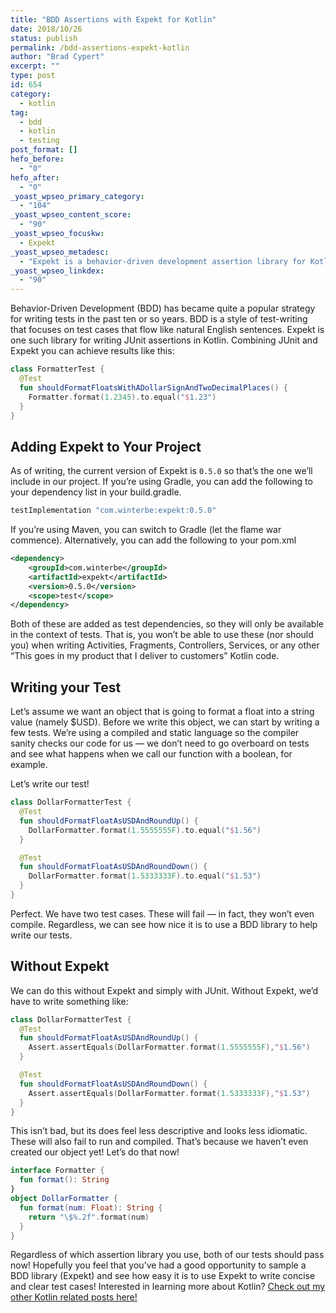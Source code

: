```yaml
---
title: "BDD Assertions with Expekt for Kotlin"
date: 2018/10/26
status: publish
permalink: /bdd-assertions-expekt-kotlin
author: "Brad Cypert"
excerpt: ""
type: post
id: 654
category:
  - kotlin
tag:
  - bdd
  - kotlin
  - testing
post_format: []
hefo_before:
  - "0"
hefo_after:
  - "0"
_yoast_wpseo_primary_category:
  - "104"
_yoast_wpseo_content_score:
  - "90"
_yoast_wpseo_focuskw:
  - Expekt
_yoast_wpseo_metadesc:
  - "Expekt is a behavior-driven development assertion library for Kotlin. Writing tests using Expekt can help make assertions clearer and more robust."
_yoast_wpseo_linkdex:
  - "90"
---
```


Behavior-Driven Development (BDD) has became quite a popular strategy for writing tests in the past ten or so years. BDD is a style of test-writing that focuses on test cases that flow like natural English sentences. Expekt is one such library for writing JUnit assertions in Kotlin. Combining JUnit and Expekt you can achieve results like this:

```kotlin
class FormatterTest {
  @Test
  fun shouldFormatFloatsWithADollarSignAndTwoDecimalPlaces() {
    Formatter.format(1.2345).to.equal("$1.23")
  }
}
```

## Adding Expekt to Your Project

As of writing, the current version of Expekt is `0.5.0` so that’s the one we’ll include in our project. If you’re using Gradle, you can add the following to your dependency list in your build.gradle.

```gradle
testImplementation "com.winterbe:expekt:0.5.0"
```

If you’re using Maven, you can switch to Gradle (let the flame war commence). Alternatively, you can add the following to your pom.xml

```xml
<dependency>
    <groupId>com.winterbe</groupId>
    <artifactId>expekt</artifactId>
    <version>0.5.0</version>
    <scope>test</scope>
</dependency>
```

Both of these are added as test dependencies, so they will only be available in the context of tests. That is, you won’t be able to use these (nor should you) when writing Activities, Fragments, Controllers, Services, or any other “This goes in my product that I deliver to customers” Kotlin code.

## Writing your Test

Let’s assume we want an object that is going to format a float into a string value (namely \$USD). Before we write this object, we can start by writing a few tests. We’re using a compiled and static language so the compiler sanity checks our code for us — we don’t need to go overboard on tests and see what happens when we call our function with a boolean, for example.

Let’s write our test!

```kotlin
class DollarFormatterTest {
  @Test
  fun shouldFormatFloatAsUSDAndRoundUp() {
    DollarFormatter.format(1.5555555F).to.equal("$1.56")
  }

  @Test
  fun shouldFormatFloatAsUSDAndRoundDown() {
    DollarFormatter.format(1.5333333F).to.equal("$1.53")
  }
}
```

Perfect. We have two test cases. These will fail — in fact, they won’t even compile. Regardless, we can see how nice it is to use a BDD library to help write our tests.

## Without Expekt

We can do this without Expekt and simply with JUnit. Without Expekt, we’d have to write something like:

```kotlin
class DollarFormatterTest {
  @Test
  fun shouldFormatFloatAsUSDAndRoundUp() {
    Assert.assertEquals(DollarFormatter.format(1.5555555F),"$1.56")
  }

  @Test
  fun shouldFormatFloatAsUSDAndRoundDown() {
    Assert.assertEquals(DollarFormatter.format(1.5333333F),"$1.53")
  }
}
```

This isn’t bad, but its does feel less descriptive and looks less idiomatic. These will also fail to run and compiled. That’s because we haven’t even created our object yet! Let’s do that now!

```kotlin
interface Formatter {
  fun format(): String
}
object DollarFormatter {
  fun format(num: Float): String {
    return "\$%.2f".format(num)
  }
}
```

Regardless of which assertion library you use, both of our tests should pass now! Hopefully you feel that you’ve had a good opportunity to sample a BDD library (Expekt) and see how easy it is to use Expekt to write concise and clear test cases!
Interested in learning more about Kotlin? [Check out my other Kotlin related posts here!](http://www.bradcypert.com/category/kotlin/)
